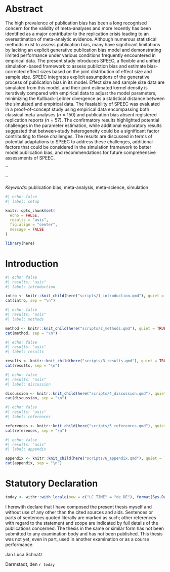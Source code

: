 ```{=tex}
\newpage
\pagenumbering{roman}
\thispagestyle{empty}
\newpage
\mbox{}\thispagestyle{empty}
\newpage
```

# Abstract {.unnumbered}

\noindent
The high prevalence of publication bias has been a long recognised concern for the validity of meta-analyses and more recently has been identified as a major contributor to the replication crisis leading to an overestimation of meta-analytic evidence. Although numerous statistical methods exist to assess publication bias, many have significant limitations by lacking an explicit generative publication bias model and demonstrating limited performance under various conditions frequently encountered in empirical data. The present study introduces SPEEC, a flexible and unified simulation-based framework to assess publiction bias and estimate bias-corrected effect sizes based on the joint distribution of effect size and sample size. SPEEC integrates explicit assumptions of the generative process of publication bias in its model. Effect size and sample size data are simulated from this model, and their joint estimated kernel density is iteratively compared with empirical data to adjust the model parameters, minimizing the Kullback-Leibler divergence as a statistical distance between the simulated and empirical data. The feasiability of SPEEC was evaluated in a proof-of-concept study using empirical data encompassing both classical meta-analyses ($n=150$) and publication bias absent registered replication reports ($n=57$). The confirmatory results highlighted potential challenges in the parameter estimation, while additional exploratory results suggested that between-study heterogeneity could be a significant factor contributing to these challenges. The results are discussed in terms of potential adaptations to SPEEC to address these challenges, additional factors that could be considered in the simulation framework to better model publication bias, and recommendations for future comprehensive assessments of SPEEC.


’’

’’


\noindent
*Keywords*: publication bias, meta-analysis, meta-science, simulation

```{=tex}
\newpage
\begingroup
\setstretch{1.3}
\setcounter{tocdepth}{2}
\tableofcontents
\endgroup
\newpage
\pagenumbering{arabic}
```

```r
#| echo: false
#| label: setup

knitr::opts_chunk$set(
  echo = FALSE,
  results = "asis",
  fig.align = "center",
  message = FALSE
)

library(here)
```

# Introduction

```r
#| echo: false
#| results: "asis"
#| label: introduction

intro <- knitr::knit_child(here("scripts/1_introduction.qmd"), quiet = TRUE)
cat(intro, sep = "\n")
```

```r
#| echo: false
#| results: "asis"
#| label: methods

method <- knitr::knit_child(here("scripts/2_methods.qmd"), quiet = TRUE)
cat(method, sep = "\n")
```

```r
#| echo: false
#| results: "asis"
#| label: results

results <- knitr::knit_child(here("scripts/3_results.qmd"), quiet = TRUE)#
cat(results, sep = "\n")
```

```r
#| echo: false
#| results: "asis"
#| label: discussion

discussion <- knitr::knit_child(here("scripts/4_discussion.qmd"), quiet = TRUE)
cat(discussion, sep = "\n")
```

```r
#| echo: false
#| results: "asis"
#| label: references

references <- knitr::knit_child(here("scripts/5_references.qmd"), quiet = TRUE)
cat(references, sep = "\n")
```

```r
#| echo: false
#| results: "asis"
#| label: appendix

appendix <- knitr::knit_child(here("scripts/6_appendix.qmd"), quiet = TRUE)
cat(appendix, sep = "\n")
```

\newpage

# Statutory Declaration {.unlisted .unnumbered}

```r
today <- withr::with_locale(new = c("LC_TIME" = "de_DE"), format(Sys.Date(), "%d. %B %Y"))
```

\thispagestyle{empty}

I herewith declare that I have composed the present thesis myself and without use of any other than the
cited sources and aids. Sentences or parts of sentences quoted literally are marked as such; other references
with regard to the statement and scope are indicated by full details of the publications concerned. The thesis
in the same or similar form has not been submitted to any examination body and has not been published.
This thesis was not yet, even in part, used in another examination or as a course performance.

\vspace*{15mm}
\noindent\makebox[3in]{\hrulefill}

\noindent Jan Luca Schnatz

\noindent Darmstadt, den `r today`
